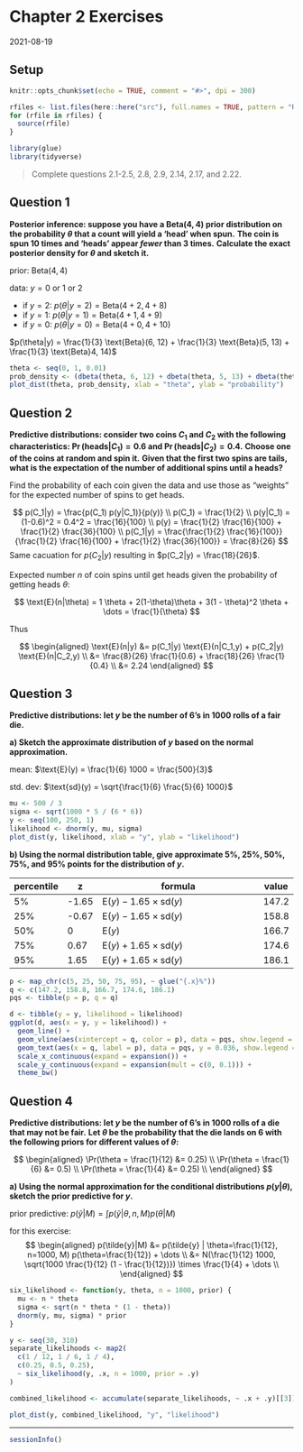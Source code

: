 # Chapter 2 Exercises

2021-08-19

## Setup

```r
knitr::opts_chunk$set(echo = TRUE, comment = "#>", dpi = 300)

rfiles <- list.files(here::here("src"), full.names = TRUE, pattern = "R$")
for (rfile in rfiles) {
  source(rfile)
}

library(glue)
library(tidyverse)
```

> Complete questions 2.1-2.5, 2.8, 2.9, 2.14, 2.17, and 2.22.

## Question 1

**Posterior inference: suppose you have a $\text{Beta}(4,4)$ prior distribution on the probability $\theta$ that a count will yield a 'head' when spun.**
**The coin is spun 10 times and 'heads' appear *fewer* than 3 times.**
**Calculate the exact posterior density for $\theta$ and sketch it.**

prior: $\text{Beta}(4,4)$

data: $y = 0 \text{ or } 1 \text{ or } 2$

- if $y=2$: $p(\theta | y=2) = \text{Beta}(4+2, 4+8)$
- if $y=1$: $p(\theta | y=1) = \text{Beta}(4+1, 4+9)$
- if $y=0$: $p(\theta | y=0) = \text{Beta}(4+0, 4+10)$

$p(\theta|y) = \frac{1}{3} \text{Beta}(6, 12) + \frac{1}{3} \text{Beta}(5, 13) + \frac{1}{3} \text{Beta}4, 14)$

```r
theta <- seq(0, 1, 0.01)
prob_density <- (dbeta(theta, 6, 12) + dbeta(theta, 5, 13) + dbeta(theta, 4, 14)) / 3
plot_dist(theta, prob_density, xlab = "theta", ylab = "probability")
```

## Question 2

**Predictive distributions: consider two coins $C_1$ and $C_2$ with the following characteristics: $\Pr(\text{heads} | C_1) = 0.6$ and $\Pr(\text{heads} | C_2) = 0.4$.**
**Choose one of the coins at random and spin it.**
**Given that the first two spins are tails, what is the expectation of the number of additional spins until a heads?**

Find the probability of each coin given the data and use those as "weights" for the expected number of spins to get heads.

$$
p(C_1|y) = \frac{p(C_1) p(y|C_1)}{p(y)} \\
p(C_1) = \frac{1}{2} \\
p(y|C_1) = (1-0.6)^2 = 0.4^2 = \frac{16}{100} \\
p(y) =  \frac{1}{2} \frac{16}{100} + \frac{1}{2} \frac{36}{100} \\
p(C_1|y) = \frac{\frac{1}{2} \frac{16}{100}}{\frac{1}{2} \frac{16}{100} + \frac{1}{2} \frac{36}{100}} = \frac{8}{26}
$$
Same cacuation for $p(C_2|y)$ resulting in $p(C_2|y) = \frac{18}{26}$.

Expected number $n$ of coin spins until get heads given the probability of getting heads $\theta$:

$$
\text{E}(n|\theta) = 1 \theta + 2(1-\theta)\theta + 3(1 - \theta)^2 \theta + \dots = \frac{1}{\theta}
$$

Thus

$$
\begin{aligned}
\text{E}(n|y) &= p(C_1|y) \text{E}(n|C_1,y) + p(C_2|y) \text{E}(n|C_2,y) \\
&= \frac{8}{26} \frac{1}{0.6} + \frac{18}{26} \frac{1}{0.4} \\
&= 2.24
\end{aligned}
$$

## Question 3

**Predictive distributions: let $y$ be the number of 6's in 1000 rolls of a fair die.**

**a) Sketch the approximate distribution of $y$ based on the normal approximation.**

mean: $\text{E}(y) = \frac{1}{6} 1000 = \frac{500}{3}$

std. dev: $\text{sd}(y) = \sqrt{\frac{1}{6} \frac{5}{6} 1000}$

```r
mu <- 500 / 3
sigma <- sqrt(1000 * 5 / (6 * 6))
y <- seq(100, 250, 1)
likelihood <- dnorm(y, mu, sigma)
plot_dist(y, likelihood, xlab = "y", ylab = "likelihood")
```

**b) Using the normal distribution table, give approximate 5%, 25%, 50%, 75%, and 95% points for the distribution of $y$.**

| percentile |     z |                                  formula | value |
|------------|-------|------------------------------------------|-------|
|         5% | -1.65 | $\text{E}(y) - 1.65 \times \text{sd}(y)$ | 147.2 |
|        25% | -0.67 | $\text{E}(y) - 1.65 \times \text{sd}(y)$ | 158.8 |
|        50% |     0 |                            $\text{E}(y)$ | 166.7 |
|        75% |  0.67 | $\text{E}(y) + 1.65 \times \text{sd}(y)$ | 174.6 |
|        95% |  1.65 | $\text{E}(y) + 1.65 \times \text{sd}(y)$ | 186.1 |

```r
p <- map_chr(c(5, 25, 50, 75, 95), ~ glue("{.x}%"))
q <- c(147.2, 158.8, 166.7, 174.6, 186.1)
pqs <- tibble(p = p, q = q)

d <- tibble(y = y, likelihood = likelihood)
ggplot(d, aes(x = y, y = likelihood)) +
  geom_line() +
  geom_vline(aes(xintercept = q, color = p), data = pqs, show.legend = FALSE) +
  geom_text(aes(x = q, label = p), data = pqs, y = 0.036, show.legend = FALSE) +
  scale_x_continuous(expand = expansion()) +
  scale_y_continuous(expand = expansion(mult = c(0, 0.1))) +
  theme_bw()
```

## Question 4

**Predictive distributions: let $y$ be the number of 6's in 1000 rolls of a die that may not be fair.**
**Let $\theta$ be the probability that the die lands on 6 with the following priors for different values of $\theta$:**

$$
\begin{aligned}
\Pr(\theta = \frac{1}{12} &= 0.25) \\
\Pr(\theta = \frac{1}{6} &= 0.5) \\
\Pr(\theta = \frac{1}{4} &= 0.25) \\
\end{aligned}
$$

**a) Using the normal approximation for the conditional distributions $p(y|\theta)$, sketch the prior predictive for $y$.**

prior predictive: $p(\tilde{y}|M) = \int p(\tilde{y}|\theta, n, M) p(\theta|M)$

for this exercise:
$$
\begin{aligned}
p(\tilde{y}|M) &= p(\tilde{y} | \theta=\frac{1}{12}, n=1000, M) p(\theta=\frac{1}{12}) + \dots \\
&= N(\frac{1}{12} 1000, \sqrt{1000 \frac{1}{12} (1 - \frac{1}{12})}) \times \frac{1}{4} + \dots \\
\end{aligned}
$$
```r
six_likelihood <- function(y, theta, n = 1000, prior) {
  mu <- n * theta
  sigma <- sqrt(n * theta * (1 - theta))
  dnorm(y, mu, sigma) * prior
}

y <- seq(30, 310)
separate_likelihoods <- map2(
  c(1 / 12, 1 / 6, 1 / 4),
  c(0.25, 0.5, 0.25),
  ~ six_likelihood(y, .x, n = 1000, prior = .y)
)

combined_likelihood <- accumulate(separate_likelihoods, ~ .x + .y)[[3]]

plot_dist(y, combined_likelihood, "y", "likelihood")
```

---

```r
sessionInfo()
```
